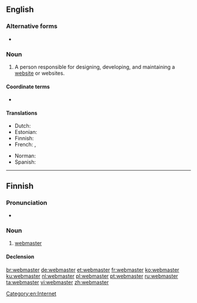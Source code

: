 {{also|Webmaster}}
==English==

===Alternative forms===
* {{l|en|Webmaster}}

===Noun===
{{en-noun}}

# A person responsible for designing, developing, and maintaining a [[website]] or websites.

====Coordinate terms====
* {{l|en|webmistress}}

====Translations====
{{trans-top|the person responsible for maintaining a website}}
* Dutch: {{t+|nl|webmaster|m}}
* Estonian: {{t|et|veebmeister}}
* Finnish: {{t|fi|webmaster}}
* French: {{t+|fr|webmestre}}, {{t+|fr|webmaster}}
{{trans-mid}}
* Norman: {{t|nrf|maître-pêtre|m}}
* Spanish: {{t|es|webmaster|m}}
{{trans-bottom}}

[[Category:en:Internet]]

----

==Finnish==

===Pronunciation===
* {{fi-IPA|veb-maaster}}

===Noun===
{{fi-noun}}

# [[#English|webmaster]]

====Declension====
{{fi-decl-paperi|webmaster|a|i=0}}

[[br:webmaster]]
[[de:webmaster]]
[[et:webmaster]]
[[fr:webmaster]]
[[ko:webmaster]]
[[ku:webmaster]]
[[nl:webmaster]]
[[pl:webmaster]]
[[pt:webmaster]]
[[ru:webmaster]]
[[ta:webmaster]]
[[vi:webmaster]]
[[zh:webmaster]]